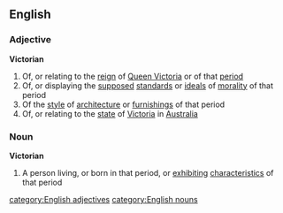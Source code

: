 ==English==
===Adjective===
'''Victorian'''
{{wikipediapar|Victorian era}}
#Of, or relating to the [[reign]] of [[Queen Victoria]] or of that [[period]]
#Of, or displaying the [[supposed]] [[standard]]s or [[ideal]]s of [[morality]] of that period
#Of the [[style]] of [[architecture]] or [[furnishings]] of that period
#Of, or relating to the [[state]] of [[Victoria]] in [[Australia]]
===Noun===
'''Victorian'''
#A person living, or born in that period, or [[exhibiting]] [[characteristic]]s of that period
[[category:English adjectives]]
[[category:English nouns]]